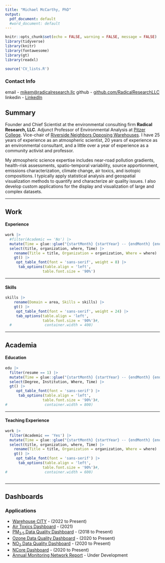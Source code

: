 ```yaml
---
title: "Michael McCarthy, PhD"
output:
  pdf_document: default
  #word_document: default
---
```


```r
knitr::opts_chunk$set(echo = FALSE, warning = FALSE, message = FALSE)
library(tidyverse)
library(knitr)
library(fontawesome)
library(gt)
library(readxl)

source('CV_lists.R')

```

### Contact Info

email - [mikem\@radicalresearch.llc](mailto:mikem@radicalresearch.llc){.email} github - [github.com/RadicalResearchLLC](https://github.com/RadicalResearchLLC) linkedin - [LinkedIn](https://www.linkedin.com/in/mike-mccarthy-7966964/)

## Summary

Founder and Chief Scientist at the environmental consulting firm **Radical Research, LLC**. Adjunct Professor of Environmental Analysis at [Pitzer College](https://www.pitzer.edu/). Vice-chair of [Riverside Neighbors Opposing Warehouses](https://sites.google.com/view/rivnow/). I have 25 years of experience as an atmospheric scientist, 20 years of experience as an environmental consultant, and a little over a year of experience as a community activist and professor.

My atmospheric science expertise includes near-road pollution gradients, health-risk assessments, spatio-temporal variability, source apportionment, emissions characterization, climate change, air toxics, and isotopic compositions. I typically apply statistical analysis and geospatial visualization methods to quantify and characterize air quality issues. I also develop custom applications for the display and visualization of large and complex datasets.

<hr>

## Work {.domain-header}

#### Experience

```r
work |> 
  #filter(Academic == 'No') |>
  mutate(Time = glue::glue("{startMonth} {startYear} -- {endMonth} {endYear}",.na = '')) |> 
  select(title, organization, where, Time) |> 
    rename(Title = title, Organization = organization, Where = where) |> 
    gt() |> 
     opt_table_font(font = 'sans-serif', weight = 8) |> 
      tab_options(table.align = 'left',
                 table.font.size = '90%')

```

<hr>

#### Skills

```r

skills |> 
    rename(Domain = area, Skills = skills) |> 
    gt() |> 
     opt_table_font(font = 'sans-serif', weight = 24) |> 
     tab_options(table.align = 'left',
                 table.font.size = '90%')#,
  #               container.width = 400)

```

<hr>

## Academia {.domain-header}

#### Education

```r

edu |> 
  filter(resume == 1) |> 
  mutate(Time = glue::glue("{startMonth} {startYear} -- {endMonth} {endYear}",.na = '')) |>
  select(Degree, Institution, Where, Time) |>
  gt() |> 
     opt_table_font(font = 'sans-serif') |> 
      tab_options(table.align = 'left',
                 table.font.size = '90%')#,
#                 container.width = 800)

```

<hr>

#### Teaching Experience

```r
work |> 
  filter(Academic == 'Yes') |>
  mutate(Time = glue::glue("{startMonth} {startYear} -- {endMonth} {endYear}",.na = '')) |> 
  select(title, organization, where, Time) |> 
    rename(Title = title, Organization = organization, Where = where) |> 
    gt() |> 
     opt_table_font(font = 'sans-serif') |> 
      tab_options(table.align = 'left',
                 table.font.size = '90%')#,
#                 container.width = 600)
 
```

<hr>

## Dashboards {.domain-header}

### Applications

-   [Warehouse CITY](https://radicalresearch.shinyapps.io/WarehouseCITY/) - (2022 to Present)
-   [Air Toxics Dashboard](https://radicalresearch.shinyapps.io/ToxicsDashboard/) - (2021)
-   [PM~2.5~ Data Quality Dashboard](https://sti-r-shiny.shinyapps.io/QVA_Dashboard/) - (2018 to Present)
-   [Ozone Data Quality Dashboard](https://sti-r-shiny.shinyapps.io/ozone_Dashboard/) - (2020 to Present)
-   [NO~2~ Data Quality Dashboard](https://sti-r-shiny.shinyapps.io/QVA_Dashboard/) - (2020 to Present)
-   [NCore Dashboard](https://sti-r-shiny.shinyapps.io/NCORE_Dashboard/) - (2020 to Present)
-   [Annual Monitoring Network Report](https://radicalresearch.shinyapps.io/NetworkAssessment/) - Under Development

